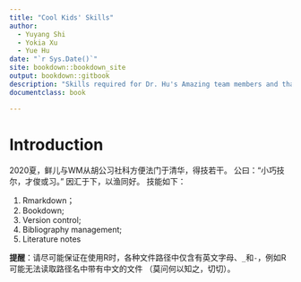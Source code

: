 ```yaml
---
title: "Cool Kids' Skills"
author: 
  - Yuyang Shi
  - Yokia Xu
  - Yue Hu
date: "`r Sys.Date()`"
site: bookdown::bookdown_site
output: bookdown::gitbook
description: "Skills required for Dr. Hu's Amazing team members and that cool kids should know."
documentclass: book

---
```


# Introduction

2020夏，鲜儿与WM从胡公习社科方便法门于清华，得技若干。
公曰：“小巧技尔，才俊或习。”
因汇于下，以渔同好。
技能如下：

1. Rmarkdown；
1. Bookdown;
1. Version control;
1. Bibliography management;
1. Literature notes

**提醒**：请尽可能保证在使用R时，各种文件路径中仅含有英文字母、`_`和`-`，例如R可能无法读取路径名中带有中文的文件 （莫问何以知之，切切）。




